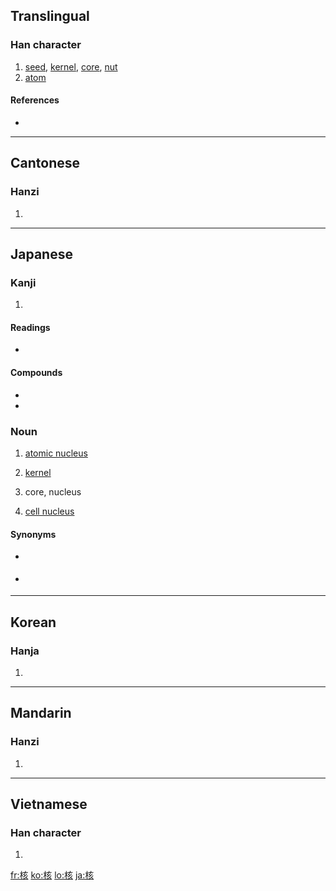 {{also|覈}}
==Translingual==

===Han character===
{{Han char|rn=75|rad=木|as=06|sn=10|four=4098<sub>2</sub>|canj=木卜女人 (DYVO)}}

# [[seed]], [[kernel]], [[core]], [[nut]]
# [[atom]]

====References====
* {{Han ref|kx=0524.040|dkj=14743|dj=0912.070|hdz=21206.040|uh=6838|ud=26680|bh=AED6|bd=44758}}

----

==Cantonese==

===Hanzi===
{{yue-hanzi|jyut=|y=hat6, wat6}}

# {{defn|Cantonese|sort=木06}}

----

==Japanese==

===Kanji===
{{ja-kanji|grade=c|rs=木06}}

# {{defn|Japanese}}

====Readings====
* {{ja-readings|on=[[かく]] (kaku)|kun=[[さね]] (sane)}}

====Compounds====
* {{term|原子核||[[atomic nucleus]]|tr=[[げんしかく]], [[genshi kaku]]|lang=ja|sc=Jpan}}
* {{term|細胞核||[[cell nucleus]]|tr=[[さいぼうかく]], [[saibō kaku]]|lang=ja|sc=Jpan}}

===Noun===
{{ja-noun|k|hira=かく|rom=kaku}}

# [[atomic nucleus]]
# {{algebra|lang=ja}} [[kernel]]
# {{astronomy|lang=ja}} core, nucleus
# [[cell nucleus]]

====Synonyms====
* {{sense|atomic nucleus}} {{term|原子核|tr=[[げんしかく]], [[genshi kaku]]|lang=ja|sc=Jpan}}
* {{sense|cell nucleus}} {{term|細胞核|tr=[[さいぼうかく]], [[saibō kaku]]|lang=ja|sc=Jpan}}

----

==Korean==

===Hanja===
{{ko-hanja|hangeul=[[핵]], [[홀]]|eumhun=|rv=haek, hol|mr=haek, hol|y=hayk, hol}}

# {{defn|Korean|sort=木06}}

----

==Mandarin==

===Hanzi===
{{cmn-hanzi|pin=[[hé]] ([[he2]]), [[hú]] ([[hu2]])|wg=ho<sup>2</sup>, hu<sup>2</sup>}}

# {{defn|Mandarin|sort=木06}}

----

==Vietnamese==

===Han character===
{{vi-hantu|[[hạch]], [[cây]], [[cơi]], [[hột]]|rs=木06}}

# {{defn|Vietnamese|sort=木06}}

[[fr:核]]
[[ko:核]]
[[lo:核]]
[[ja:核]]